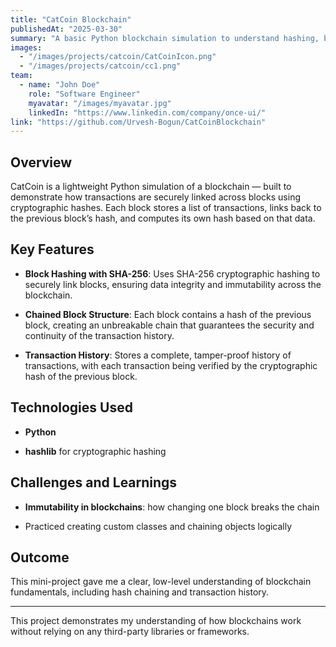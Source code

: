 ```yaml
---
title: "CatCoin Blockchain"
publishedAt: "2025-03-30"
summary: "A basic Python blockchain simulation to understand hashing, block linking, and transaction chains."
images: 
  - "/images/projects/catcoin/CatCoinIcon.png"
  - "/images/projects/catcoin/cc1.png"
team:
  - name: "John Doe"
    role: "Software Engineer"
    myavatar: "/images/myavatar.jpg"
    linkedIn: "https://www.linkedin.com/company/once-ui/"
link: "https://github.com/Urvesh-Bogun/CatCoinBlockchain"
---
```


## Overview

CatCoin is a lightweight Python simulation of a blockchain — built to demonstrate how transactions are securely linked across blocks using cryptographic hashes. Each block stores a list of transactions, links back to the previous block’s hash, and computes its own hash based on that data.

## Key Features

- **Block Hashing with SHA-256**: Uses SHA-256 cryptographic hashing to securely link blocks, ensuring data integrity and immutability across the blockchain.

- **Chained Block Structure**: Each block contains a hash of the previous block, creating an unbreakable chain that guarantees the security and continuity of the transaction history.

- **Transaction History**: Stores a complete, tamper-proof history of transactions, with each transaction being verified by the cryptographic hash of the previous block.

## Technologies Used

- **Python**

- **hashlib** for cryptographic hashing


## Challenges and Learnings

- **Immutability in blockchains**: how changing one block breaks the chain

- Practiced creating custom classes and chaining objects logically

## Outcome

This mini-project gave me a clear, low-level understanding of blockchain fundamentals, including hash chaining and transaction history. 

---

This project demonstrates my understanding of how blockchains work without relying on any third-party libraries or frameworks.